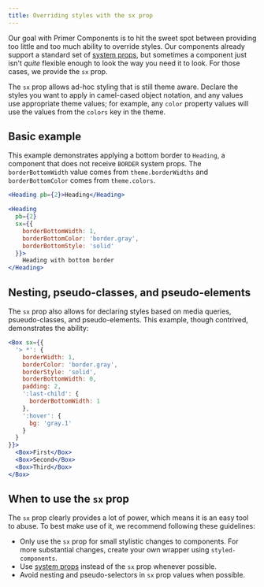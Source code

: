 ```yaml
---
title: Overriding styles with the sx prop
---
```


Our goal with Primer Components is to hit the sweet spot between providing too little and too much ability to override styles. Our components already support a standard set of [system props](/system-props), but sometimes a component just isn't *quite* flexible enough to look the way you need it to look. For those cases, we provide the `sx` prop.

The `sx` prop allows ad-hoc styling that is still theme aware. Declare the styles you want to apply in camel-cased object notation, and any values use appropriate theme values; for example, any `color` property values will use the values from the `colors` key in the theme.

## Basic example

This example demonstrates applying a bottom border to `Heading`, a component that does not receive `BORDER` system props. The `borderBottomWidth` value comes from `theme.borderWidths` and `borderBottomColor` comes from `theme.colors`.

```jsx live
<Heading pb={2}>Heading</Heading>

<Heading
  pb={2}
  sx={{
    borderBottomWidth: 1,
    borderBottomColor: 'border.gray',
    borderBottomStyle: 'solid'
  }}>
    Heading with bottom border
</Heading>
```

## Nesting, pseudo-classes, and pseudo-elements

The `sx` prop also allows for declaring styles based on media queries, psueudo-classes, and pseudo-elements. This example, though contrived, demonstrates the ability:

```jsx live
<Box sx={{
  '> *': {
    borderWidth: 1,
    borderColor: 'border.gray',
    borderStyle: 'solid',
    borderBottomWidth: 0,
    padding: 2,
    ':last-child': {
      borderBottomWidth: 1
    },
    ':hover': {
      bg: 'gray.1'
    }
  }
}}>
  <Box>First</Box>
  <Box>Second</Box>
  <Box>Third</Box>
</Box>
```

## When to use the `sx` prop

The `sx` prop clearly provides a lot of power, which means it is an easy tool to abuse. To best make use of it, we recommend following these guidelines:

* Only use the `sx` prop for small stylistic changes to components. For more substantial changes, create your own wrapper using `styled-components`.
* Use [system props](/system-props) instead of the `sx` prop whenever possible.
* Avoid nesting and pseudo-selectors in `sx` prop values when possible.
